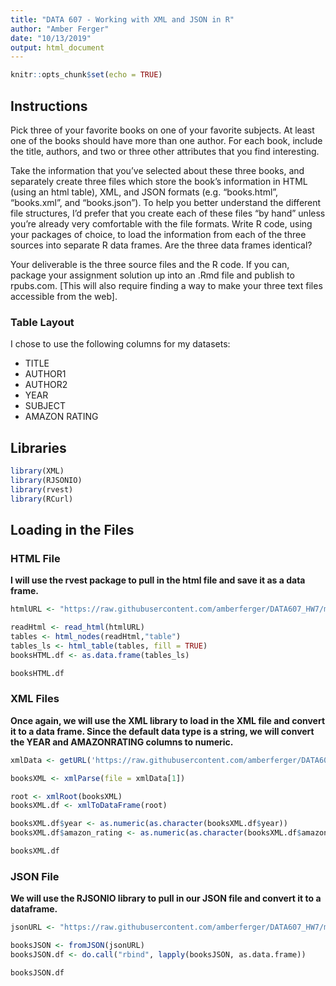 ---
title: "DATA 607 - Working with XML and JSON in R"
author: "Amber Ferger"
date: "10/13/2019"
output: html_document
---

```{r setup, include=FALSE}
knitr::opts_chunk$set(echo = TRUE)
```

## Instructions

Pick three of your favorite books on one of your favorite subjects. At least one of the books should have more than one author. For each book, include the title, authors, and two or three other attributes that you find interesting.

Take the information that you’ve selected about these three books, and separately create three files which store the book’s information in HTML (using an html table), XML, and JSON formats (e.g. “books.html”, “books.xml”, and “books.json”). To help you better understand the different file structures, I’d prefer that you create each of these files “by hand” unless you’re already very comfortable with the file formats.
Write R code, using your packages of choice, to load the information from each of the three sources into separate R data frames. Are the three data frames identical? 

Your deliverable is the three source files and the R code. If you can, package your assignment solution up into an .Rmd file and publish to rpubs.com. [This will also require finding a way to make your three text files accessible from the web].

### Table Layout
I chose to use the following columns for my datasets:

* TITLE
* AUTHOR1
* AUTHOR2
* YEAR
* SUBJECT
* AMAZON RATING


## Libraries

```{r}
library(XML)
library(RJSONIO)
library(rvest)
library(RCurl)
```


## Loading in the Files

### HTML File 
**I will use the rvest package to pull in the html file and save it as a data frame.**
```{r}

htmlURL <- "https://raw.githubusercontent.com/amberferger/DATA607_HW7/master/books.html"

readHtml <- read_html(htmlURL)
tables <- html_nodes(readHtml,"table")
tables_ls <- html_table(tables, fill = TRUE)
booksHTML.df <- as.data.frame(tables_ls)

booksHTML.df

```


### XML Files
**Once again, we will use the XML library to load in the XML file and convert it to a data frame. Since the default data type is a string, we will convert the YEAR and AMAZONRATING columns to numeric.**

```{r}
xmlData <- getURL('https://raw.githubusercontent.com/amberferger/DATA607_HW7/master/books.xml', ssl.verifyhost=FALSE, ssl.verifypeer=FALSE)

booksXML <- xmlParse(file = xmlData[1])

root <- xmlRoot(booksXML)
booksXML.df <- xmlToDataFrame(root)

booksXML.df$year <- as.numeric(as.character(booksXML.df$year))
booksXML.df$amazon_rating <- as.numeric(as.character(booksXML.df$amazon_rating))

booksXML.df

```

### JSON File
**We will use the RJSONIO library to pull in our JSON file and convert it to a dataframe.**

```{r}

jsonURL <- "https://raw.githubusercontent.com/amberferger/DATA607_HW7/master/books.json"

booksJSON <- fromJSON(jsonURL)
booksJSON.df <- do.call("rbind", lapply(booksJSON, as.data.frame))

booksJSON.df

```

